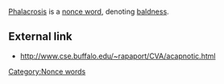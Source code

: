[[Phalacrosis]] is a [[nonce word]], denoting [[baldness]].

==External link==
*http://www.cse.buffalo.edu/~rapaport/CVA/acapnotic.html

[[Category:Nonce words]]